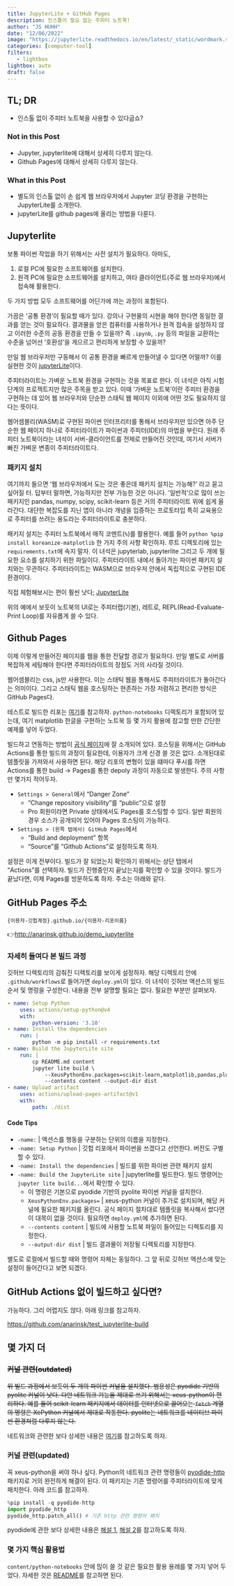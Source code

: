 ```yaml
---
title: JupyterLite + GitHub Pages 
description: 인스톨이 필요 없는 주피터 노트북! 
author: "JS HUHH"
date: "12/06/2022"
image: "https://jupyterlite.readthedocs.io/en/latest/_static/wordmark.svg"
categories: [computer-tool]
filters:
   - lightbox
lightbox: auto
draft: false
---
```


## TL; DR

- 인스톨 없이 주피터 노트북을 사용할 수 있다굽쇼?

### Not in this Post 

- Jupyter, jupyterlite에 대해서 상세히 다루지 않는다. 
- Github Pages에 대해서 상세히 다루지 않는다. 

### What in this Post 

- 별도의 인스톨 없이 손 쉽게 웹 브라우저에서 Jupyter 코딩 환경을 구현하는 JupyterLite를 소개한다. 
- jupyterLite를 github pages에 올리는 방법을 다룬다. 

## Jupyterlite 

보통 파이썬 작업을 하기 위해서는 사전 설치가 필요하다. 아마도, 

1. 로컬 PC에 필요한 소프트웨어를 설치한다. 
2. 원격 PC에 필요한 소프트웨어를 설치하고, 여타 클라이언트(주로 웹 브라우저)에서 접속해 활용한다. 

두 가지 방법 모두 소프트웨어를 어딘가에 까는 과정이 포함된다. 

가끔은 '공통 환경'이 필요할 때가 있다. 강의나 구현물의 시현을 해야 한다면 동일한 결과를 얻는 것이 필요하다. 결과물을 얻은 컴퓨터를 사용하거나 원격 접속을 설정하지 않고 이러한 수준의 공동 환경을 만들 수 있을까? 즉 `.ipynb`, `.py` 등의 파일을 교환하는 수준을 넘어선 '호환성'을 게으르고 편리하게 보장할 수 있을까? 

만일 웹 브라우저만 구동해서 이 공통 환경을 빠르게 만들어낼 수 있다면 어떨까? 이를 실현한 것이 [jupyterLite](https://github.com/jupyterlite)이다. 

주피터라이트는 가벼운 노트북 환경을 구현하는 것을 목표로 한다. 이 녀석은 아직 시험 단계의 프로젝트지만 많은 주목을 받고 있다. 이때 '가벼운 노트북'이란 주피터 환경을 구현하는 데 있어 웹 브라우저와 단순한 스태틱 웹 페이지 이외에 어떤 것도 필요하지 않다는 뜻이다.

웹어셈블리(WASM)로 구현된 파이썬 인터프리터를 통해서 브라우저만 있으면 아주 단순한 웹 페이지 하나로 주피터라이트가 파이썬과 주피터(IDE)의 마법을 부린다. 원래 주피터 노트북이라는 녀석이 서버-클라이언트를 전제로 만들어진 것인데, 여기서 서버가 빠진 가벼운 변종이 주피터라이트다. 

### 패키지 설치 

여기까지 들으면 '웹 브라우저에서 도는 것은 좋은데 패키지 설치는 가능해?' 라고 묻고 싶어질 터. 답부터 말하면, 가능하지만 전부 가능한 것은 아니다. '일반적'으로 많이 쓰는 패키지인 pandas, numpy, scipy, scikit-learn 등은 거의 주피터라이트 위에 쉽게 올라간다. 대단한 복잡도를 지닌 앱이 아니라 개념을 입증하는 프로토타입 특히 교육용으로 주피터를 쓰려는 용도라는 주피터라이트로 충분하다. 

:::{.column-margin}
패키지 설치는 주피터 노트북에서 매직 코멘트(`%`)를 활용한다. 예를 들어 `python %pip install koreanize-matplotlib` 한 가지 주의 사항 확인하자. 루트 디렉토리에 있는 `requirements.txt`에 속지 말자. 이 녀석은 jupyterlab, jupyterlite 그리고 두 개에 필요한 요소를 설치하기 위한 파일이다. 주피터라이트 내에서 돌아가는 파이썬 패키지 설치와는 무관하다. 주피터라이트는 WASM으로 브라우저 안에서 독립적으로 구현된 IDE 환경이다.
:::

직접 체험해보시는 편이 훨씬 낫다; [JupyterLite](https://jupyterlite.github.io/demo/lab/index.html)

위의 예에서 보듯이 노트북의 UI로는 주피터랩(기본), 레트로, REPL(Read-Evaluate-Print Loop)를 자유롭게 쓸 수 있다. 

## Github Pages 

이제 이렇게 만들어진 페이지를 웹을 통한 전달할 경로가 필요하다. 만일 별도로 서버를 복잡하게 세팅해야 한다면 주피터라이트의 장점도 거의 사라질 것이다. 

웹어셈블리는 css, js만 사용한다. 이는 스태틱 웹을 통해서도 주피터라이트가 돌아간다는 의미이다. 그리고 스태틱 웹을 호스팅하는 현존하는 가장 저렴하고 편리한 방식은 GitHub Pages다. 

:::{.column-margin}
테스트로 빌드한 리포는 [여기](https://anarinsk.github.io/test_jupyterlite/lab/index.html)를 참고하자. `python-notebooks` 디렉토리가 포함되어 있는데, 여기 matplotlib 한글을 구현하는 노트북 등 몇 가지 활용에 참고할 만한 간단한 예제를 넣어 두었다. 
:::

빌드하고 연동하는 방법이 [공식 페이지](https://jupyterlite.readthedocs.io/en/latest/quickstart/deploy.html)에 잘 소개되어 있다. 호스팅을 위해서는 GitHub Actions를 통한 빌드의 과정이 필요한데, 이용자가 크게 신경 쓸 것은 없다. 소개된대로 템플릿을 가져와서 사용하면 된다. 해당 리포의 변형이 있을 떄마다 푸시를 하면 Actions를 통한 build -> Pages를 통한 depoly 과정이 자동으로 발생한다. 주의 사항만 몇가지 적어두자. 

- `Settings > General`에서 "Danger Zone"
	- "Change repository visibility"를 "public"으로 설정 
	- Pro 회원이라면 Private 상태에서도 Pages를 호스팅할 수 있다. 일반 회원의 경우 소스가 공개되어 있어야 Pages 호스팅이 가능하다. 

- `Settings > (왼쪽 탭에서) GitHub Pages`에서 
	- "Build and deployment" 항목
	- "Source"를 "Github Actions"로 설정하도록 하자. 

설정은 이게 전부이다. 빌드가 잘 되었는지 확인하기 위해서는 상단 탭에서 "Actions"를 선택하자. 빌드가 진행중인지 끝났는지를 확인할 수 있을 것이다. 발드가 끝났다면, 이제 Pages를 방문하도록 하자. 주소는 아래와 같다. 

::: {.callout-tip}
## GitHub Pages 주소
```
{이용자-깃헙계정}.github.io/{이용자-리포이름}
```
👉[http://anarinsk.github.io/demo_jupyterlite](http://anarinsk.github.io/demo_jupyterlite)
:::


### 자세히 들여다 본 빌드 과정

깃허브 디렉토리의 감춰진 디렉토리를 보이게 설정하자. 해당 디렉토리 안에 `.github/workflows`로 들어가면 `deploy.yml`이 있다. 이 녀석이 깃허브 액션스의 빌드 순서 및 명렁을 구성한다. 내용을 전부 설명할 필요는 없다. 필요한 부분만 살펴보자. 

```yml
- name: Setup Python
	uses: actions/setup-python@v4
    with:
    	python-version: '3.10'
- name: Install the dependencies
    run: |
        python -m pip install -r requirements.txt
- name: Build the JupyterLite site
    run: |
        cp README.md content
        jupyter lite build \
        	--XeusPythonEnv.packages=scikit-learn,matplotlib,pandas,plotly,ipywidgets,openpyxl \
        	--contents content --output-dir dist
- name: Upload artifact
	uses: actions/upload-pages-artifact@v1
	with:
        path: ./dist
```


:::{.callout-tip}
#### Code Tips
- `-name:` | 액션스를 행동을 구분하는 단위의 이름을 지정한다. 
- `-name: Setup Python` | 깃헙 리포에서 파이썬을 쓰겠다고 선언한다. 버전도 구별할 수 있다. 
- `-name: Install the dependencies` | 빌드를 위한 파이썬 관련 패키지 설치 
- `-name: Build the JupyterLite site` | jupyterlite를 빌드한다. 빌드 명령어는 `jupyter lite build...`에서 확인항 수 있다. 
	- 이 명령은 기본으로 pyodide 기반의 pyolite 파이썬 커널을 설치한다. 
	- `XeusPythonEnv.packages=` | xeus-python 커널이 추가로 설치되며, 해당 커널에 필요한 패키지를 올린다. 공식 페이지 절차대로 템플릿을 복사해서 썼다면 이 대목이 없을 것이다. 필요하면 `deploy.yml`에 추가하면 된다. 
	- `--contents content` | 빌드에 사용할 노트북 파일이 들어있는 디렉토리를 지정한다.
	- `--output-dir dist` | 빌드 결과물이 저장될 디렉토리를 지정한다.
:::

별도로 로컬에서 빌드할 때와 명령어 자체는 동일하다. 그 앞 뒤로 깃허브 액션스에 맞는 설정이 들어간다고 보면 되겠다.

## GitHub Actions 없이 빌드하고 싶다면? 

가능하다. 그리 어렵지도 않다. 아래 링크를 참고하자. 

<https://github.com/anarinsk/test_jupyterlite-build>

## 몇 가지 더

### ~~커널 관련(outdated)~~ 

~~위 빌드 과정에서 보듯이 두 개의 파이썬 커널을 설치했다. 범용성은 pyodide 기반의 pyolite 커널이 낫다. 다만 네트워크 기능을 제대로 쓰기 위해서는 xeus-python이 편리하다. 예를 들어 scikit-learn 패키지에서 데이터를 인터넷으로 끌어오는 `fetch` 계열의 명령은 XePython 커널에서 제대로 작동한다. pyolite는 네트워크를 네이티브 파이썬 환경처럼 다루지 않는다.~~

:::{.column-margin}
네트워크와 관련한 보다 상세한 내용은 [여기](https://dev.to/openhacking/3-ways-to-implement-network-requests-in-pyodide-4e5n)를 참고하도록 하자. 
:::

### 커널 관련(updated)

꼭 xeus-python을 써야 하나 싶다. Python의 네트워크 관련 명령들이 [pyodide-http](https://github.com/koenvo/pyodide-http) 패키지로 거의 완전하게 해결이 된다. 이 패키지는 기존 명령어를 주피터라이트에 맞게 패치한다. 아래 코드를 참고하자.  

```python
%pip install -q pyodide-http
import pyodide_http 
pyodide_http.patch_all() # 기존 http 관련 명령어 패치 
```

:::{.column-margin}
pyodide에 관한 보다 상세한 내용은 [해설 1](https://ryanking13.github.io/2022/01/17/introducing-pyodide-1.html), [해설 2](https://ryanking13.github.io/2022/01/25/introducing-pyodide-2.html)를 참고하도록 하자. 
:::

### 몇 가지 핵심 활용법 

`content/python-notebooks` 안에 믾이 쓸 것 같은 필요한 활용 용례를 몇 가지 넣어 두었다. 자세한 것은 [README](https://github.com/anarinsk/demo_jupyterlite)를 참고하면 된다.
